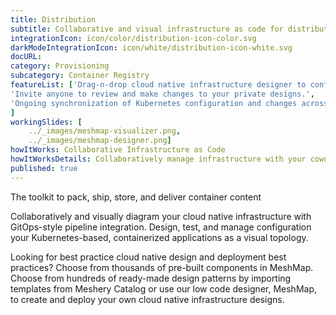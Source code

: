---title: Distribution  subtitle: Collaborative and visual infrastructure as code for distributionintegrationIcon: icon/color/distribution-icon-color.svgdarkModeIntegrationIcon: icon/white/distribution-icon-white.svgdocURL: category: Provisioningsubcategory: Container RegistryfeatureList: ['Drag-n-drop cloud native infrastructure designer to configure, model, and deploy your workloads.','Invite anyone to review and make changes to your private designs.','Ongoing synchronization of Kubernetes configuration and changes across any number of clusters.']workingSlides: [    ../_images/meshmap-visualizer.png,    ../_images/meshmap-designer.png]howItWorks: Collaborative Infrastructure as CodehowItWorksDetails: Collaboratively manage infrastructure with your coworkers synchronously sharing the same designs.published: true---<p>    The toolkit to pack, ship, store, and deliver container content</p><p>    Collaboratively and visually diagram your cloud native infrastructure with GitOps-style pipeline integration. Design, test, and manage configuration your Kubernetes-based, containerized applications as a visual topology.</p><p>    Looking for best practice cloud native design and deployment best practices? Choose from thousands of pre-built components in MeshMap. Choose from hundreds of ready-made design patterns by importing templates from Meshery Catalog or use our low code designer, MeshMap, to create and deploy your own cloud native infrastructure designs.</p>